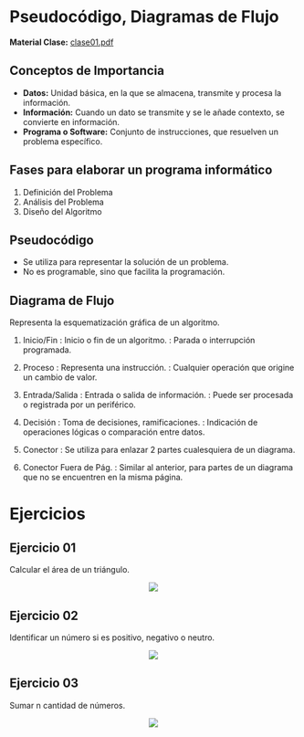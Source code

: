 
# Pseudocódigo, Diagramas de Flujo

**Material Clase:** <a href="/ti3v11/docs/clase01.pdf" target="_blank" rel="noopener noreferrer" className={styles.link}>clase01.pdf</a>

## Conceptos de Importancia

- **Datos:** Unidad básica, en la que se almacena, transmite y procesa la información.
- **Información:** Cuando un dato se transmite y se le añade contexto, se convierte en información.
- **Programa o Software:** Conjunto de instrucciones, que resuelven un problema específico.

## Fases para elaborar un programa informático
1. Definición del Problema
2. Análisis del Problema
3. Diseño del Algoritmo

## Pseudocódigo
- Se utiliza para representar la solución de un problema.
- No es programable, sino que facilita la programación.

## Diagrama de Flujo
Representa la esquematización gráfica de un algoritmo.

1. Inicio/Fin
: Inicio o fin de un algoritmo.
: Parada o interrupción programada.

2. Proceso
: Representa una instrucción.
: Cualquier operación que origine un cambio de valor.

3. Entrada/Salida
: Entrada o salida de información.
: Puede ser procesada o registrada por un periférico.
    
4. Decisión
: Toma de decisiones, ramificaciones.
: Indicación de operaciones lógicas o comparación entre datos.
    
5. Conector
: Se utiliza para enlazar 2 partes cualesquiera de un diagrama.

6. Conector Fuera de Pág.
: Similar al anterior, para partes de un diagrama que no se encuentren en la misma página.

# Ejercicios

## Ejercicio 01
Calcular el área de un triángulo.

<center>
  <img src="/ti3v11/images/fig01.png"/>
</center>

## Ejercicio 02
Identificar un número si es positivo, negativo o neutro.

<center>
  <img src="/ti3v11/images/fig02.png"/>
</center>

## Ejercicio 03
Sumar n cantidad de números.

<center>
  <img src="/ti3v11/images/fig03.png"/>
</center>
